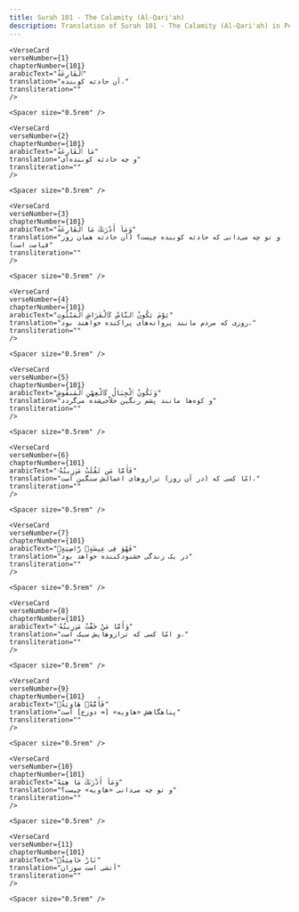 ```yaml
---
title: Surah 101 - The Calamity (Al-Qari'ah)  
description: Translation of Surah 101 - The Calamity (Al-Qari'ah) in Persian
---
```







    <VerseCard 
    verseNumber={1}
    chapterNumber={101}
    arabicText="ٱلْقَارِعَةُ"
    translation="آن حادثه کوبنده،"
    transliteration=""
    />

    <Spacer size="0.5rem" />
                
    <VerseCard 
    verseNumber={2}
    chapterNumber={101}
    arabicText="مَا ٱلْقَارِعَةُ"
    translation="و چه حادثه کوبنده‌ای"
    transliteration=""
    />

    <Spacer size="0.5rem" />
                
    <VerseCard 
    verseNumber={3}
    chapterNumber={101}
    arabicText="وَمَآ أَدْرَىٰكَ مَا ٱلْقَارِعَةُ"
    translation="و تو چه می‌دانی که حادثه کوبنده چیست؟ (آن حادثه همان روز قیامت است)"
    transliteration=""
    />

    <Spacer size="0.5rem" />
                
    <VerseCard 
    verseNumber={4}
    chapterNumber={101}
    arabicText="يَوْمَ يَكُونُ ٱلنَّاسُ كَٱلْفَرَاشِ ٱلْمَبْثُوثِ"
    translation="روزی که مردم مانند پروانه‌های پراکنده خواهند بود،"
    transliteration=""
    />

    <Spacer size="0.5rem" />
                
    <VerseCard 
    verseNumber={5}
    chapterNumber={101}
    arabicText="وَتَكُونُ ٱلْجِبَالُ كَٱلْعِهْنِ ٱلْمَنفُوشِ"
    translation="و کوه‌ها مانند پشم رنگین حلاّجی‌شده می‌گردد"
    transliteration=""
    />

    <Spacer size="0.5rem" />
                
    <VerseCard 
    verseNumber={6}
    chapterNumber={101}
    arabicText="فَأَمَّا مَن ثَقُلَتْ مَوَٰزِينُهُۥ"
    translation="امّا کسی که (در آن روز) ترازوهای اعمالش سنگین است،"
    transliteration=""
    />

    <Spacer size="0.5rem" />
                
    <VerseCard 
    verseNumber={7}
    chapterNumber={101}
    arabicText="فَهُوَ فِى عِيشَةٍۢ رَّاضِيَةٍۢ"
    translation="در یک زندگی خشنودکننده خواهد بود"
    transliteration=""
    />

    <Spacer size="0.5rem" />
                
    <VerseCard 
    verseNumber={8}
    chapterNumber={101}
    arabicText="وَأَمَّا مَنْ خَفَّتْ مَوَٰزِينُهُۥ"
    translation="و امّا کسی که ترازوهایش سبک است،"
    transliteration=""
    />

    <Spacer size="0.5rem" />
                
    <VerseCard 
    verseNumber={9}
    chapterNumber={101}
    arabicText="فَأُمُّهُۥ هَاوِيَةٌۭ"
    translation="پناهگاهش «هاویه» [= دوزخ‌] است"
    transliteration=""
    />

    <Spacer size="0.5rem" />
                
    <VerseCard 
    verseNumber={10}
    chapterNumber={101}
    arabicText="وَمَآ أَدْرَىٰكَ مَا هِيَهْ"
    translation="و تو چه می‌دانی «هاویه» چیست؟"
    transliteration=""
    />

    <Spacer size="0.5rem" />
                
    <VerseCard 
    verseNumber={11}
    chapterNumber={101}
    arabicText="نَارٌ حَامِيَةٌۢ"
    translation="آتشی است سوزان"
    transliteration=""
    />

    <Spacer size="0.5rem" />
                